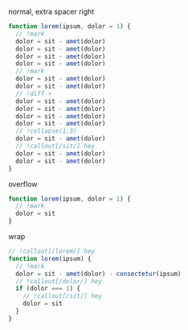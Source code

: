normal, extra spacer right

```js
function lorem(ipsum, dolor = 1) {
  // !mark
  dolor = sit - amet(dolor)
  dolor = sit - amet(dolor)
  dolor = sit - amet(dolor)
  dolor = sit - amet(dolor)
  // !mark
  dolor = sit - amet(dolor)
  dolor = sit - amet(dolor)
  // !diff +
  dolor = sit - amet(dolor)
  dolor = sit - amet(dolor)
  dolor = sit - amet(dolor)
  dolor = sit - amet(dolor)
  // !collapse(1:3)
  dolor = sit - amet(dolor)
  // !callout[/sit/] hey
  dolor = sit - amet(dolor)
  dolor = sit - amet(dolor)
}
```

<div style={{width: 300}}>

overflow

```js
function lorem(ipsum, dolor = 1) {
  // !mark
  dolor = sit
}
```

</div>

<div style={{width: 300}}>

wrap

```js w
// !callout[/lorem/] hey
function lorem(ipsum) {
  // !mark
  dolor = sit - amet(dolor) - consectetur(ipsum)
  // !callout[/dolor/] hey
  if (dolor === 1) {
    // !callout[/sit/] hey
    dolor = sit
  }
}
```

</div>
